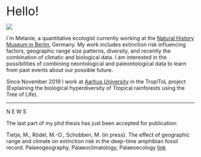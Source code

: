 


<div class="wrapper"></div>

<br>

<!-- <div style="background-color:lightgrey"> -->
<!--   <font size="5"> -->
<!--   <font color="red"> -->
<!--   NEWS : -->
<!--   </font> -->
<!--   Our paper on [Diversity partitioning in the Phanerozoic](https://www.pnas.org/content/early/2018/12/13/1814487116) in PNAS -->
<!--   </font> -->
<!-- </div> -->


 <font size="6">Hello!</font> 

<div style="width:200px; height=1700px">
![](portrait.jpg) 
</div>

I`m Melanie, a quantitative ecologist currently working at the [Natural History Museum in Berlin](https://www.naturkundemuseum.berlin/en/einblicke/mitarbeiter/melanie.tietje), Germany. My work includes extinction risk influencing factors, geographic range size patterns, diversity, and recently the combination of climatic and biological data. I am interested in the possibilities of combining neontological and paleontological data to learn from past events about our possible future.

Since November 2019 I work at [Aarhus University](https://pure.au.dk/portal/en/persons/melanie-tietje(6abaa223-a82b-4577-acce-f2ead58ba86b).html) in the TropiToL project (Explaining the biological hyperdiversity of Tropical rainforests using the Tree of Life). 

  


------

N E W S

The last part of my phd thesis has just been accepted for publication:

Tietje, M., Rödel, M.-O., Schobben, M. (in press). The effect of geographic range and climate on extinction risk in the deep-time amphibian fossil record. Palaeogeography, Palaeoclimatology, Palaeoecology [link](https://doi.org/10.1016/j.palaeo.2019.109414)

